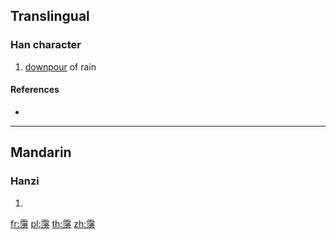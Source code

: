 {{character info/new}}
==Translingual==

===Han character===
{{Han char|rn=173|rad=雨|as=13|sn=21|four=|canj=MBEYS}}

# [[downpour]] of rain

====References====
* {{Han ref|kx=1379.100|dkj=42487|dj=1888.220|hdz=64080.010|uh=9736|ud=38710}}

----

==Mandarin==

===Hanzi===
{{cmn-hanzi|pin=[[páng]] ([[pang2]])|wg=p'ang<sup>2</sup>}}

# {{defn|lang=cmn|sort=雨13}}

[[fr:霶]]
[[pl:霶]]
[[th:霶]]
[[zh:霶]]